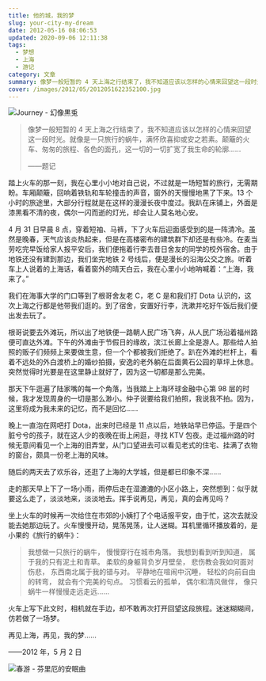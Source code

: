 ```yaml
---
title: 他的城，我的梦
slug: your-city-my-dream
date: 2012-05-16 08:06:53
updated: 2020-09-06 12:11:38
tags:
  - 梦想
  - 上海
  - 游记
category: 文章
summary: 像梦一般短暂的 4 天上海之行结束了，我不知道应该以怎样的心情来回望这一段时光。就像是一只旅行的蜗牛，满怀欣喜抑或安之若素。颠簸的火车、匆匆的旅程、各色的面孔，这一切的一切扩宽了我生命的轮廓……
cover: /images/2012/05/2012051622352100.jpg
---
```


![Journey - 幻像黒兎](/images/2012/05/2012051622362800.jpg)

<MusicPlayer netease={209228} />

> 像梦一般短暂的 4 天上海之行结束了，我不知道应该以怎样的心情来回望这一段时光。就像是一只旅行的蜗牛，满怀欣喜抑或安之若素。颠簸的火车、匆匆的旅程、各色的面孔，这一切的一切扩宽了我生命的轮廓……
>
> ——题记

踏上火车的那一刻，我在心里小小地对自己说，不过就是一场短暂的旅行，无需期盼。车厢颠簸，回响着铁轨和车轮撞击的声音，窗外的天慢慢地黑了下来。13 个小时的旅途里，大部分行程就是在这样的漫漫长夜中度过。我趴在床铺上，外面是漆黑看不清的夜，偶尔一闪而逝的灯光，却会让人莫名地心安。

4 月 31 日早晨 8 点，穿着短袖、马裤，下了火车后迎面感受到的是一阵清冷。虽然是晚春，天气应该炎热起来，但是在高楼密布的建筑群下却还是有些冷。在麦当劳吃完早饭给家人报平安后，我们便拖着行李去昔日舍友的同学的校外宿舍。由于地铁还没有建到那边，我们坐完地铁 2 号线后，便是漫长的沿海公交之旅。听着车上人说着的上海话，看着窗外的晴天白云，我在心里小小地呐喊着：“上海，我来了。”

我们在海事大学的门口等到了根哥舍友老 C，老 C 是和我们打 Dota 认识的，这次上海之行都是他带我们逛的。到了宿舍，安置好行李，洗漱并吃好午饭后我们便出发去玩了。

根哥说要去外滩玩，所以出了地铁便一路朝人民广场飞奔，从人民广场沿着福州路便可直达外滩。下午的外滩由于节假日的缘故，滨江长廊上全是游人。那些给人拍照的贩子们频频上来要做生意，但一个个都被我们拒绝了。趴在外滩的栏杆上，看着不远处的外白渡桥上的婚纱拍摄，安逸的老外躺在后面黄石公园的草坪上休息。突然觉得时光要是在这里静止就好了，因为这一切都是那么完美。

那天下午逛遍了陆家嘴的每一个角落，当我踏上上海环球金融中心第 98 层的时候，我才发现周身的一切是那么渺小。仲子说要给我们拍照，我说我不拍。因为，这里将成为我未来的记忆，而不是回忆……

晚上一直泡在网吧打 Dota，出来时已经是 11 点以后，地铁站早已停运。于是四个脏兮兮的孩子，就在这人少的夜晚在街上闲逛，寻找 KTV 包夜。走过福州路的时候无意间看见一个上海的旧弄堂，从门口望进去可以看见老式的住宅、挂满了衣物的窗台，颇具一份老上海的风味。

随后的两天去了欢乐谷，还逛了上海的大学城，但是都已印象不深……

走的那天早上下了一场小雨，雨停后走在湿漉漉的小区小路上，突然想到：似乎就要这么走了，淡淡地来，淡淡地去。挥手说再见，再见，真的会再见吗？

坐上火车的时候再一次给住在市郊的小姨打了个电话报平安，由于忙，这次去就没能去她那边玩了。火车慢慢开动，晃荡晃荡，让人迷糊。耳机里循环播放着的，是小果的《旅行的蜗牛》：

> 我想做一只旅行的蜗牛，
> 慢慢穿行在城市角落。
> 我想到看到听到知道，
> 属于我的只有泥土和青草。
> 柔软的身躯背负岁月壁垒，
> 悲伤教会我如何面对伤悲，
> 东西南北属于我的错与对。
> 平静地在喧闹中沉睡，
> 轻松的向前自由的转弯，
> 就会有个完美的句点。
> 习惯看云的孤单，
> 偶尔和清风做伴，
> 像只蜗牛一样慢慢走远走远……

火车上写下此文时，相机就在手边，却不敢再次打开回望这段旅程。迷迷糊糊间，仿若做了一场梦。

再见上海，再见，我的梦……

——2012 年，5 月 2 日

![春游 - 芬里厄的安眠曲](/images/2012/05/2012051622363300.jpg)
